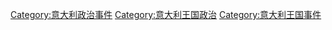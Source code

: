 [[Category:意大利政治事件|Category:意大利政治事件]]
[[Category:意大利王国政治|Category:意大利王国政治]]
[[Category:意大利王国事件|Category:意大利王国事件]]